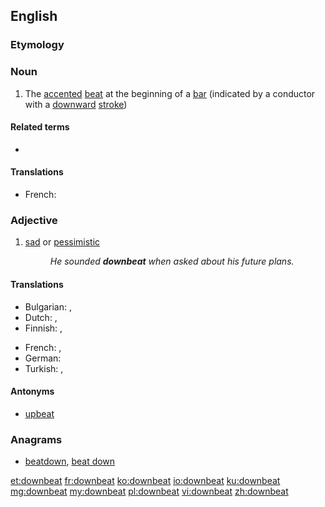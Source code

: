 ==English==

===Etymology===
{{prefix|down|beat|lang=en}}

===Noun===
{{en-noun}}

# {{context|music|lang=en}} The [[accented]] [[beat]] at the beginning of a [[bar]] (indicated by a conductor with a [[downward]] [[stroke]])

====Related terms====
* {{l|en|afterbeat}}

====Translations====
{{trans-top|accented beat}}
* French: {{t+|fr|temps fort}}
{{trans-mid}}
{{trans-bottom}}

===Adjective===
{{en-adj}}

# [[sad]] or [[pessimistic]]
#: ''He sounded '''downbeat''' when asked about his future plans.''

====Translations====
{{trans-top|sad}}
* Bulgarian: {{t+|bg|мрачен}}, {{t+|bg|песимистичен}}
* Dutch: {{t+|nl|droef}}, {{t|nl|pessimistisch}}
* Finnish: {{t+|fi|synkkä}}, {{t+|fi|pessimistinen}}
{{trans-mid}}
* French: {{t+|fr|triste}}, {{t+|fr|pessimiste}}
* German: {{t+|de|pessimistisch}}
* Turkish: {{t+|tr|karamsar}}, {{t+|tr|kötümser}}
{{trans-bottom}}

====Antonyms====
* [[upbeat]]

===Anagrams===
* [[beatdown#English|beatdown]], [[beat down#English|beat down]]

[[et:downbeat]]
[[fr:downbeat]]
[[ko:downbeat]]
[[io:downbeat]]
[[ku:downbeat]]
[[mg:downbeat]]
[[my:downbeat]]
[[pl:downbeat]]
[[vi:downbeat]]
[[zh:downbeat]]